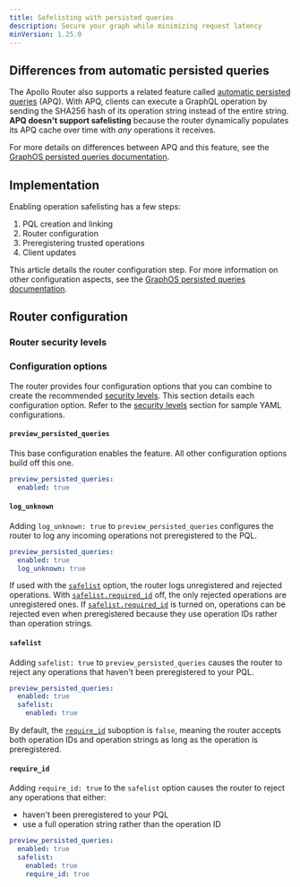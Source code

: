 ```yaml
---
title: Safelisting with persisted queries
description: Secure your graph while minimizing request latency
minVersion: 1.25.0
---
```


<GraphOSEnterpriseRequired />

<FeatureInPreview />

<PQIntro />

## Differences from automatic persisted queries

The Apollo Router also supports a related feature called [automatic persisted queries](./in-memory-caching#caching-automatic-persisted-queries-apq) (APQ). With APQ, clients can execute a GraphQL operation by sending the SHA256 hash of its operation string instead of the entire string. **APQ doesn't support safelisting** because the router dynamically populates its APQ cache over time with _any_ operations it receives.

For more details on differences between APQ and this feature, see the [GraphOS persisted queries documentation](/graphos/operations/persisted-queries#differences-from-automatic-persisted-queries).

## Implementation

Enabling operation safelisting has a few steps:

1. PQL creation and linking
1. Router configuration
1. Preregistering trusted operations
1. Client updates

This article details the router configuration step.
For more information on other configuration aspects, see the [GraphOS persisted queries documentation](/graphos/operations/persisted-queries).

## Router configuration

<PQRouterConfiguration />

### Router security levels

<PQSecurityLevels />

### Configuration options

The router provides four configuration options that you can combine to create the recommended [security levels](#router-security-levels). This section details each configuration option. Refer to the [security levels](#router-security-levels) section for sample YAML configurations.

#### `preview_persisted_queries`

This base configuration enables the feature. All other configuration options build off this one.

```yaml title="router.yaml"
preview_persisted_queries:
  enabled: true
```

#### `log_unknown`

Adding `log_unknown: true` to `preview_persisted_queries` configures the router to log any incoming operations not preregistered to the PQL.

```yaml title="router.yaml"
preview_persisted_queries:
  enabled: true
  log_unknown: true
```

If used with the [`safelist`](#safelist) option, the router logs unregistered and rejected operations. With [`safelist.required_id`](#require_id) off, the only rejected operations are unregistered ones. If [`safelist.required_id`](#require_id) is turned on, operations can be rejected even when preregistered because they use operation IDs rather than operation strings.

#### `safelist`

Adding `safelist: true` to `preview_persisted_queries` causes the router to reject any operations that haven't been preregistered to your PQL.

```yaml title="router.yaml"
preview_persisted_queries:
  enabled: true
  safelist:
    enabled: true
```

By default, the [`require_id`](#required_id) suboption is `false`, meaning the router accepts both operation IDs and operation strings as long as the operation is preregistered.

#### `require_id`

Adding `require_id: true` to the `safelist` option causes the router to reject any operations that either:
- haven't been preregistered to your PQL
- use a full operation string rather than the operation ID

```yaml title="router.yaml"
preview_persisted_queries:
  enabled: true
  safelist:
    enabled: true
    require_id: true
```